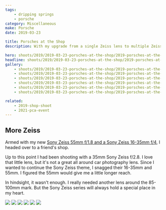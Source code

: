 ```yaml
---
tags:
    - dripping springs
    - porsche
category: Miscellaneous
make: Porsche
date: 2019-03-23

title: Porsches at the Shop
description: With my upgrade from a single Zeiss lens to multiple Zeiss lenses it's time to take a trip to a nearby Porsche restoration shop in Dripping Springs, TX.

hero: shoots/2019/2019-03-23-porsches-at-the-shop/2019-porsches-at-the-shop_005
headline: shoots/2019/2019-03-23-porsches-at-the-shop/2019-porsches-at-the-shop_005
gallery:
    - shoots/2019/2019-03-23-porsches-at-the-shop/2019-porsches-at-the-shop_001
    - shoots/2019/2019-03-23-porsches-at-the-shop/2019-porsches-at-the-shop_002
    - shoots/2019/2019-03-23-porsches-at-the-shop/2019-porsches-at-the-shop_003
    - shoots/2019/2019-03-23-porsches-at-the-shop/2019-porsches-at-the-shop_004
    - shoots/2019/2019-03-23-porsches-at-the-shop/2019-porsches-at-the-shop_005
    - shoots/2019/2019-03-23-porsches-at-the-shop/2019-porsches-at-the-shop_006

related:
    - 2019-shop-shoot
    - 2021-pca-event
---
```



## More Zeiss

Armed with my new [Sony Zeiss 55mm f/1.8 and a Sony Zeiss 16-35mm f/4](/blog/car-photography-update), I headed over to a friend's shop.

Up to this point I had been shooting with a 35mm Sony Zeiss f/2.8. I love that little lens, but it's not a great all around car photography lens. Since I wanted to continue the Sony Zeiss theme, I snagged their 16-35mm and 55mm. I figured the 55mm would give me a little longer reach.

In hindsight, it wasn't enough. I really needed another lens around the 85-100mm mark. But the Sony Zeiss series will always hold a special place in my heart.

<Gallery>
    <div class="grid grid-cols-12 gap-8">
        <Image src={frontmatter.gallery[0]} figureClass="col-span-12" class="w-full h-full object-cover" sizes="50vw" />
        <Image src={frontmatter.gallery[1]} class="w-full h-full object-cover" figureClass="col-span-6" sizes="50vw" />
        <Image src={frontmatter.gallery[2]} class="w-full h-full object-cover" figureClass="col-span-6" sizes="50vw" />
        <Image src={frontmatter.gallery[3]} figureClass="col-span-12" class="w-full h-full object-cover" sizes="50vw" />
        <Image src={frontmatter.gallery[4]} figureClass="col-span-12" class="w-full h-full object-cover" figureClass="col-span-6" sizes="50vw" />
        <Image src={frontmatter.gallery[5]} class="w-full h-full object-cover" figureClass="col-span-6" sizes="50vw" />
    </div>
</Gallery>
